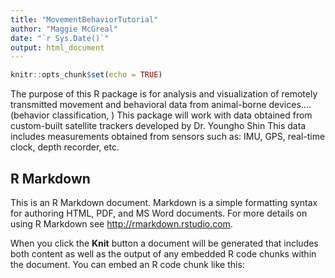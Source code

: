 ```yaml
---
title: "MovementBehaviorTutorial"
author: "Maggie McGreal"
date: "`r Sys.Date()`"
output: html_document
---
```


```r
knitr::opts_chunk$set(echo = TRUE)
```


The purpose of this R package is for analysis and visualization of remotely transmitted movement and behavioral data from animal-borne devices.... (behavior classification, )
This package will work with data obtained from custom-built satellite trackers developed by Dr. Youngho Shin
This data includes measurements obtained from sensors such as: IMU, GPS, real-time clock, depth recorder, etc.



## R Markdown

This is an R Markdown document. Markdown is a simple formatting syntax for authoring HTML, PDF, and MS Word documents. For more details on using R Markdown see <http://rmarkdown.rstudio.com>.

When you click the **Knit** button a document will be generated that includes both content as well as the output of any embedded R code chunks within the document. You can embed an R code chunk like this:



